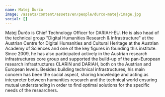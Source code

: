 ```yaml
---
name: Matej Ďurčo
image: /assets/content/assets/en/people/durco-matej/image.jpg
social: []
---
```

Matej Ďurčo is Chief Technology Officer for DARIAH-EU. He is also head of the technical group "Digital Humanities Research & Infrastructure" at the Austrian Centre for Digital Humanities and Cultural Heritage at the Austrian Academy of Sciences and one of the key figures in founding this institute. Since 2009, he has also participated actively in the Austrian research infrastructures core group and supported the build-up of the pan-European research infrastructures CLARIN and DARIAH, both on the Austrian and European levels. Besides building technical infrastructures, his main concern has been the social aspect, sharing knowledge and acting as interpreter between humanities research and the technical world ensuring mutual understanding in order to find optimal solutions for the specific needs of the researchers.